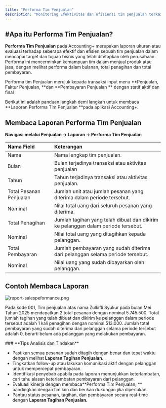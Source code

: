 ```yaml
---
title: "Performa Tim Penjualan"
description: "Monitoring Efektivitas dan efisiensi tim penjualan terkait penjualan, total penagihan, dan total pembayaran."
---
```


## #Apa itu Performa Tim Penjualan?

**Performa Tim Penjualan** pada Accounting\+ merupakan laporan ukuran atau evaluasi terhadap seberapa efektif dan efisien sebuah tim penjualan dalam mencapai target dan tujuan bisnis yang telah ditetapkan oleh perusahaan. Performa ini mencerminkan kemampuan tim dalam menjual produk atau jasa, dengan melihat performa dalam bulanan, total penagihan dan total pembayaran.

<Tip>
  Performa tim Penjualan merujuk kepada transaksi input menu **Penjualan, Faktur Penjualan, **dan **Pembayaran Penjualan ** dengan statif aktif dan final
</Tip>

Berikut ini adalah panduan langkah demi langkah untuk membaca **Laporan Performa Tim Penjualan **pada aplikasi Accounting\+.

## Membaca Laporan Performa Tim Penjualan

**Navigasi melalui Penjualan → Laporan → Performa Tim Penjualan**

| Nama Field              | Keterangan                                                                        |
| :---------------------- | :-------------------------------------------------------------------------------- |
| Nama                    | Nama lengkap tim penjualan.                                                       |
| Bulan                   | Bulan terjadinya transaksi atau aktivitas penjualan                               |
| Tahun                   | Tahun terjadinya transaksi atau aktivitas penjualan.                              |
| Total Pesanan Penjualan | Jumlah unit atau jumlah pesanan yang diterima dalam periode tersebut.             |
| Nominal                 | Nilai total uang dari seluruh pesanan yang diterima.                              |
| Total Penagihan         | Jumlah tagihan yang telah dibuat dan dikirim ke pelanggan dalam periode tersebut. |
| Nominal                 | Nilai total uang yang ditagihkan kepada pelanggan.                                |
| Total Pembayaran        | Jumlah pembayaran yang sudah diterima dari pelanggan selama periode tersebut.     |
| Nominal                 | Nilai uang yang sudah dibayarkan oleh pelanggan.                                  |

## Contoh Membaca Laporan

![report-salespeformance.png](/images/report-salespeformance.png)

Pada kode 001, Tim penjualan atas nama Zulkifli Syukur pada bulan Mei Tahun 2025 mendapatkan 2 total pesanan dengan nominal 5.745.500. Total jumlah tagihan yang telah dibuat dan dikirim ke pelanggan dalam periode tersebut adalah 1 kali penagihan dengan nominal 513.000. Jumlah total pembayaran yang sudah diterima dari pelanggan selama periode tersebut adalah 0, berarti belum ada pelanggan yang melakukan pembayaran.

<Tip>
  ### **Tips Analisis dan Tindakan**

  - Pastikan semua pesanan sudah ditagih dengan benar dan tepat waktu dengan melihat **Laporan Tagihan Penjualan.**
  - Tingkatkan follow-up atau lakukan komunikasi aktif dengan pelanggan untuk mempercepat pembayaran.
  - Identifikasi penyebab apabila pada laporan menunjukkan keterlambatan, cari tahu alasan keterlambatan pembayaran dari pelanggan.
  - Evaluasi kinerja dengan membaca**Performa Tim Penjualan, ** bandingkan dengan tim lain dan berikan dukungan jika diperlukan.
  - Pantau status pesanan, tagihan, dan pembayaran secara real-time dengan **Laporan Tagihan Penjualan.**
</Tip>